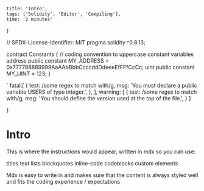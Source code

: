
    title: 'Intro',
    tags: ['Solidity', 'Editor', 'Compiling'],
    time: '2 minutes'
}



// SPDX-License-Identifier: MIT
pragma solidity ^0.8.13;

contract Constants {
   // coding convention to uppercase constant variables
   address public constant MY_ADDRESS = 0x777788889999AaAAbBbbCcccddDdeeeEfFFfCcCc;
   uint public constant MY_UINT = 123;
}

`
   fatal:[
      {
         test: /some regex to match with/g,
         msg: 'You must declare a public variable USERS of type integer.',
      },
   ],
   warning: [
      {
         test: /some regex to match with/g,
         msg: 'You should define the version used at the top of the file.',
      }
   ]

}

<!-- ======================================================================= -->

# Intro

This is where the instructions would appear, written
in mdx so you can use:
 
titles
text
lists
blockquotes
inline-code
codeblocks
custom elements

Mdx is easy to write in and makes sure that the content is always styled well 
and fits the coding experience / expectations


<Editor 
code={code} 
tests={tests}
/>
